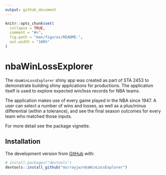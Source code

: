 ```yaml
---
output: github_document
---
```


<!-- README.md is generated from README.Rmd. Please edit that file -->

```r
knitr::opts_chunk$set(
  collapse = TRUE,
  comment = "#>",
  fig.path = "man/figures/README-",
  out.width = "100%"
)
```

# nbaWinLossExplorer

<!-- badges: start -->
<!-- badges: end -->

The `nbaWinLossExplorer` shiny app was created as part of STA 2453 to demonstrate
building shiny applications for productions. The application itself is used to
explore expected win/loss records for NBA teams.

The application makes use of every game played in the NBA since 1947. A user can
select a number of wins and losses, as well as a plus/minus differential (within a tolerance), and see the final season outcomes for every team who matched those inputs. 

For more detail see the package vignette. 

## Installation

The development version from [GitHub](https://github.com/) with:

``` r
# install.packages("devtools")
devtools::install_github("murrayjw/nbaWinLossExplorer")
```
